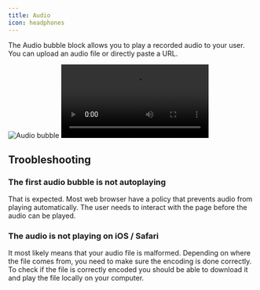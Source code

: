 ```yaml
---
title: Audio
icon: headphones
---
```


The Audio bubble block allows you to play a recorded audio to your user. You can upload an audio file or directly paste a URL.

<Tabs>
  <Tab title="Flow">
    <Frame>
      <img
        src="/images/blocks/bubbles/audio/editor.png"
        alt="Audio bubble"
        className="rounded-lg"
      />
    </Frame>
  </Tab>
  <Tab title="Bot">
    <video
      controls
      autoPlay
      className="rounded-lg"
      src="/images/blocks/bubbles/audio/bot.mp4"
    ></video>
  </Tab>
</Tabs>

## Troobleshooting

### The first audio bubble is not autoplaying

That is expected. Most web browser have a policy that prevents audio from playing automatically. The user needs to interact with the page before the audio can be played.

### The audio is not playing on iOS / Safari

It most likely means that your audio file is malformed. Depending on where the file comes from, you need to make sure the encoding is done correctly. To check if the file is correctly encoded you should be able to download it and play the file locally on your computer.
